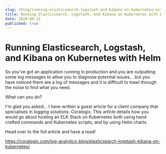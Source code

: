 ```yaml
---
slug: /blog/running-elasticsearch-logstash-and-kibana-on-kubernetes-with-helm
title: Running Elasticsearch, Logstash, and Kibana on Kubernetes with Helm
date: 2020-09-11
published: true
---
```


# Running Elasticsearch, Logstash, and Kibana on Kubernetes with Helm
So you've got an application running in production and you are outputting some log messages to allow you to diagnose potential issues... but you have noticed there are a log of messages and it is difficult to trawl through the noise to find what you need.


What can you do?


I'm glad you asked... I have written a guest article for a client company that specialises in logging solutions: Coralogix. This article details how you would go about hosting an ELK Stack on Kubernetes both using hand crafted commands and Kubernetes scripts, and by using Helm charts.


Head over to the full article and have a read!


https://coralogix.com/log-analytics-blog/elasticsearch-logstash-kibana-on-kubernetes/